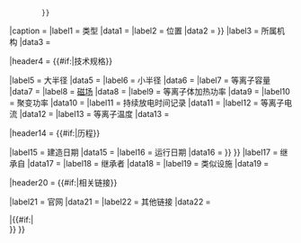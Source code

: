 {{Infobox
|titlestyle  = font-size:110%; background: #c0c0c0;
|headerstyle = background-color:#ccc;

|title = {{{name|}}}
|above = {{{fullname|}}} 
|image = {{#if:{{{image|}}}
            |{{#ifexist:[[Image:{{{image|}}}]]
               |[[Image:{{{image|}}}|250px]]
               |[[File:{{{image|}}}|250px]]
             }}
         }}
|caption  = {{{imagetitle|}}}
|label1   = 类型
|data1    = {{{type|}}}
|label2   = 位置
|data2    = {{if empty|{{{location|}}}|{{#if:{{{city|}}}{{{state|}}}{{{country|}}}|{{Comma separated entries|{{{city|}}}|{{{state|}}}|{{{country|}}} }} }} }}
|label3   = 所属机构
|data3    = {{{affiliation|}}}

|header4   = {{#if:{{{major_radius|}}}{{{major radius|}}}{{{minor_radius|}}}{{{minor radius|}}}{{{field|}}}{{{heating|}}}{{{power|}}}{{{time|}}}{{{current|}}}|技术规格}}

|label5   = 大半径
|data5    = {{if empty|{{{major_radius|}}}|{{{major radius|}}} }}
|label6   = 小半径
|data6    = {{if empty|{{{minor_radius|}}}|{{{minor radius|}}} }}
|label7   = 等离子容量
|data7    = {{{volume|}}}
|label8   = [[磁场]]
|data8    = {{{field|}}}
|label9   = 等离子体加热功率
|data9    = {{{heating|}}}
|label10  = 聚变功率
|data10   = {{{power|}}}
|label11  = 持续放电时间记录
|data11   = {{{time|}}}
|label12  = 等离子电流
|data12   = {{{current|}}}
|label13  = 等离子温度
|data13   = {{{temperature|}}}

|header14 = {{#if:{{{construction_date|}}}{{{construction|}}}{{{operation|}}}{{{operation_start_year|}}}{{{operation_end_year|}}}{{{ongoing|}}}{{{prev|}}}{{{next|}}}{{{related|}}}|历程}}

|label15   = 建造日期
|data15    = {{if empty|{{{construction_date|}}}|{{{construction|}}}}}
|label16   = 运行日期
|data16    = {{if empty|{{{operation|}}}|{{{operation_start_year|}}}{{#if:{{{operation_end_year|}}}|–{{{operation_end_year|}}}|{{#if:{{{ongoing|}}}|–present}} }} }}
|label17  = 继承自
|data17   = {{{prev|}}}
|label18  = 继承者
|data18   = {{{next|}}}
|label19  = 类似设施
|data19   = {{{related|}}}

|header20   = {{#if:{{{website|}}}{{{other_links|}}}|相关链接}}

|label21  = 官网
|data21   = {{{website|}}}
|label22  = 其他链接
|data22   = {{{other_links|}}}

|{{#if:{{{notes|}}}|<br />{{{notes}}}}}
}}<noinclude>{{documentation}}</noinclude>